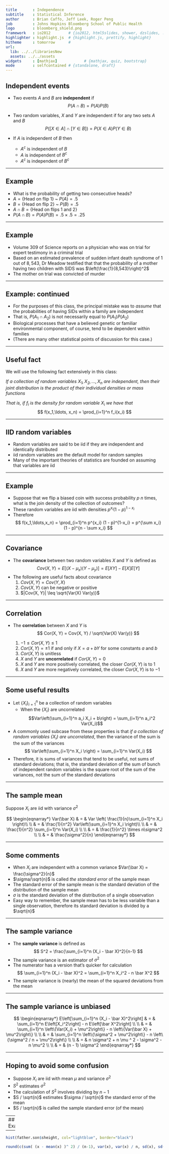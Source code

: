 ---
title       : Independence
subtitle    : Statistical Inference
author      : Brian Caffo, Jeff Leek, Roger Peng
job         : Johns Hopkins Bloomberg School of Public Health
logo        : bloomberg_shield.png
framework   : io2012        # {io2012, html5slides, shower, dzslides, ...}
highlighter : highlight.js  # {highlight.js, prettify, highlight}
hitheme     : tomorrow      # 
url:
  lib: ../../librariesNew
  assets: ../../assets
widgets     : [mathjax]            # {mathjax, quiz, bootstrap}
mode        : selfcontained # {standalone, draft}
---

## Independent events

- Two events $A$ and $B$ are **independent** if $$P(A \cap B) = P(A)P(B)$$
- Two random variables, $X$ and $Y$ are independent if for any two sets $A$ and $B$ $$P([X \in A] \cap [Y \in B]) = P(X\in A)P(Y\in B)$$
- If $A$ is independent of $B$ then 

  - $A^c$ is independent of $B$ 
  - $A$ is independent of $B^c$
  - $A^c$ is independent of $B^c$


---

## Example

- What is the probability of getting two consecutive heads?
- $A = \{\mbox{Head on flip 1}\}$ ~ $P(A) = .5$
- $B = \{\mbox{Head on flip 2}\}$ ~ $P(B) = .5$
- $A \cap B = \{\mbox{Head on flips 1 and 2}\}$
- $P(A \cap B) = P(A)P(B) = .5 \times .5 = .25$ 

---

## Example

- Volume 309 of Science reports on a physician who was on trial for expert testimony in a criminal trial
- Based on an estimated prevalence of sudden infant death syndrome of $1$ out of $8,543$, Dr Meadow testified that that the probability of a mother having two children with SIDS was $\left(\frac{1}{8,543}\right)^2$
- The mother on trial was convicted of murder

---

## Example: continued

- For the purposes of this class, the principal mistake was to *assume* that the probabilities of having SIDs within a family are independent
- That is, $P(A_1 \cap A_2)$ is not necessarily equal to $P(A_1)P(A_2)$
- Biological processes that have a believed genetic or familiar environmental component, of course, tend to be dependent within families
- (There are many other statistical points of discussion for this case.)

---

## Useful fact

We will use the following fact extensively in this class:

*If a collection of random variables $X_1, X_2, \ldots, X_n$ are independent, then their joint distribution is the product of their individual densities or mass functions*

*That is, if $f_i$ is the density for random variable $X_i$ we have that*
$$
f(x_1,\ldots, x_n) = \prod_{i=1}^n f_i(x_i)
$$

---

## IID random variables

- Random variables are said to be iid if they are independent and identically distributed
- iid random variables are the default model for random samples
- Many of the important theories of statistics are founded on assuming that variables are iid


---

## Example

- Suppose that we flip a biased coin with success probability $p$ $n$ times, what is the join density of the collection of outcomes?
- These random variables are iid with densities $p^{x_i} (1 - p)^{1-x_i}$ 
- Therefore
  $$
  f(x_1,\ldots,x_n) = \prod_{i=1}^n p^{x_i} (1 - p)^{1-x_i} = p^{\sum x_i} (1 - p)^{n - \sum x_i}
  $$

---

## Covariance

- The **covariance** between two random variables $X$ and $Y$ is defined as 
$$
Cov(X, Y) = E[(X - \mu_x)(Y - \mu_y)] = E[X Y] - E[X]E[Y]
$$
- The following are useful facts about covariance
  1. $Cov(X, Y) = Cov(Y, X)$
  2. $Cov(X, Y)$ can be negative or positive
  3. $|Cov(X, Y)| \leq \sqrt{Var(X) Var(y)}$

---

## Correlation

- The **correlation** between $X$ and $Y$ is 
$$
Cor(X, Y) = Cov(X, Y) / \sqrt{Var(X) Var(y)}
$$

  1. $-1 \leq Cor(X, Y) \leq 1$
  2. $Cor(X, Y) = \pm 1$ if and only if $X = a + bY$ for some constants $a$ and $b$
  3. $Cor(X, Y)$ is unitless
  4. $X$ and $Y$ are **uncorrelated** if $Cor(X, Y) = 0$ 
  5.  $X$ and $Y$ are more positively correlated, the closer $Cor(X,Y)$ is to $1$
  6.  $X$ and $Y$ are more negatively correlated, the closer $Cor(X,Y)$ is to $-1$

---

## Some useful results

- Let $\{X_i\}_{i=1}^n$ be a collection of random variables
  - When the $\{X_i\}$ are uncorrelated $$Var\left(\sum_{i=1}^n a_i X_i + b\right) = \sum_{i=1}^n a_i^2 Var(X_i)$$  

- A commonly used subcase from these properties is that *if a collection of random variables $\{X_i\}$ are uncorrelated*, then the variance of the sum is the sum of the variances
$$
Var\left(\sum_{i=1}^n X_i \right) = \sum_{i=1}^n Var(X_i)
$$
- Therefore, it is sums of variances that tend to be useful, not sums of standard deviations; that is, the standard deviation of the sum of bunch of independent random variables is the square root of the sum of the variances, not the sum of the standard deviations

---

## The sample mean

Suppose $X_i$ are iid with variance $\sigma^2$

$$
\begin{eqnarray*}
    Var(\bar X) & = & Var \left( \frac{1}{n}\sum_{i=1}^n X_i \right)\\ \\
    & = & \frac{1}{n^2} Var\left(\sum_{i=1}^n X_i \right)\\ \\
    & = & \frac{1}{n^2} \sum_{i=1}^n Var(X_i) \\ \\
    & = & \frac{1}{n^2} \times n\sigma^2 \\ \\
    & = & \frac{\sigma^2}{n}
  \end{eqnarray*}
$$

---

## Some comments

- When $X_i$ are independent with a common variance $Var(\bar X) = \frac{\sigma^2}{n}$
- $\sigma/\sqrt{n}$ is called *the standard error* of the sample mean
- The standard error of the sample mean is the standard deviation of the distribution of the sample mean
- $\sigma$ is the standard deviation of the distribution of a single observation
- Easy way to remember, the sample mean has to be less variable than a single observation, therefore its standard deviation is divided by a $\sqrt{n}$

---

## The sample variance
- The **sample variance** is defined as 
$$
S^2 =   \frac{\sum_{i=1}^n (X_i - \bar X)^2}{n-1} 
$$
- The sample variance is an estimator of $\sigma^2$
- The numerator has a version that's quicker for calculation
$$
\sum_{i=1}^n (X_i - \bar X)^2 = \sum_{i=1}^n X_i^2 - n \bar X^2
$$
- The sample variance is (nearly) the mean of the squared deviations from the mean

---

## The sample variance is unbiased

$$
  \begin{eqnarray*}
    E\left[\sum_{i=1}^n (X_i - \bar X)^2\right] & = & \sum_{i=1}^n E\left[X_i^2\right] - n E\left[\bar X^2\right] \\ \\
    & = & \sum_{i=1}^n \left\{Var(X_i) + \mu^2\right\} - n \left\{Var(\bar X) + \mu^2\right\} \\ \\
    & = & \sum_{i=1}^n \left\{\sigma^2 + \mu^2\right\} - n \left\{\sigma^2 / n + \mu^2\right\} \\ \\
    & = & n \sigma^2 + n \mu ^ 2 - \sigma^2 - n \mu^2 \\ \\
    & = & (n - 1) \sigma^2
  \end{eqnarray*}
$$

---

## Hoping to avoid some confusion

- Suppose $X_i$ are iid with mean $\mu$ and variance $\sigma^2$
- $S^2$ estimates $\sigma^2$
- The calculation of $S^2$ involves dividing by $n-1$
- $S / \sqrt{n}$ estimates $\sigma / \sqrt{n}$ the standard error of the mean
- $S / \sqrt{n}$ is called the sample standard error (of the mean)

---
## Example
```{r}
data(father.son); 
x <- father.son$sheight
n<-length(x)
```

---
```{r, fig.height=5, fig.width=5, echo=FALSE}
hist(father.son$sheight, col="lightblue", border="black")
```
```{r}
round(c(sum( (x - mean(x) )^ 2) / (n-1), var(x), var(x) / n, sd(x), sd(x) / sqrt(n)),2)
```
